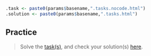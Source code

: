 ```r
.task <- paste0(params$basename,".tasks.nocode.html")
.solution <- paste0(params$basename,".tasks.html")
```

## Practice

> Solve the [task(s)](`r .task`), and check your solution(s) [here](`r .solution`).

